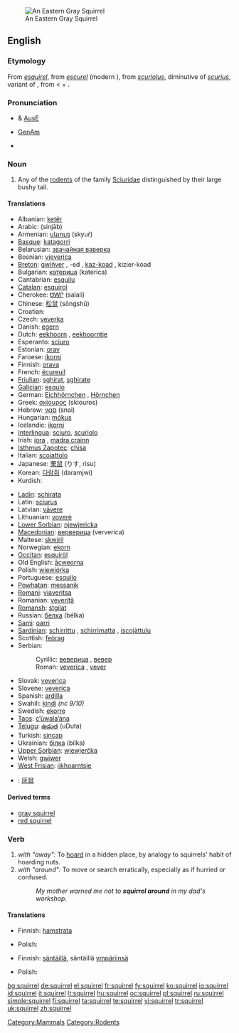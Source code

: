{{wikipedia}}
[[Image:Sciurus carolinensis.jpg|thumb|An Eastern Gray Squirrel]]
==English==

===Etymology===
From {{etyl|xno}} ''[[esquirel]]'', from {{etyl|fro}} ''[[escurel]]'' (modern {{etyl|fr}} {{term|écureuil|lang=fr}}), from {{VL.}} ''[[scuriolus]]'', diminutive of ''[[scurius]]'', variant of {{etyl|la}} {{term|sciurus|lang=la}}, from {{etyl|grc}} {{term|σκίουρος|lang=grc|sc=polytonic|tr=skíouros}} < {{term|σκιά||shade, shadow|lang=grc|sc=polytonic|tr=skiá}} + {{term|οὐρά||tail|lang=grc|sc=polytonic|tr=ourá}}.

===Pronunciation===
* {{a|RP}} & [[Australian English|AusE]] {{IPA|/'skwɪr.<sup>ə</sup>l}}
* [[GenAm]] {{IPA|/'skwɜːr.<sup>ə</sup>l, 'skwʌɽ.əl/}}
{{audio|En-ca-squirrel.ogg|Audio (CA)}}
* {{rhymes|ɪrəl}}

===Noun===
{{en-noun}}

# Any of the [[rodent]]s of the family [[Sciuridae]] distinguished by their large bushy tail.

====Translations====
{{trans-top|Rodent}}
* Albanian: [[ketër]] {{m}}
* Arabic: {{Arab|[[سنجاب]]}} (sinjāb) {{m}}
* Armenian: [[սկյուռ]] (skyuṙ)
* [[Basque]]: [[katagorri]]
* Belarusian: [[звачайная ваверка]] {{f}}
* Bosnian: [[vjeverica]] {{f}}
* [[Breton]]: [[gwiñver]] {{m}}, -ed {{p}}, [[kaz-koad]] {{m}}, kizier-koad {{p}}
* Bulgarian: [[катерица]] (katerica) {{f}}
* Cantabrian: [[esquilu]] {{m}}
* [[Catalan]]: [[esquirol]] {{m}}
* Cherokee: [[ᏌᎳᎵ]] (salali)
* Chinese: [[松鼠]] (sōngshǔ)
* Croatian: {{t|hr|vjeverica|alt=vjȅverica|f}}
* Czech: [[veverka]] {{f}}
* Danish: [[egern]] {{n}}
* Dutch: [[eekhoorn]] {{m}}, [[eekhoorntje]] {{n}}
* Esperanto: [[sciuro]]
* Estonian: [[orav]]
* Faroese: [[íkorni]]
* Finnish: [[orava]]
* French: [[écureuil]] {{m}}
* [[Friulian]]: [[sghirat]], [[sghirate]] {{g|Friulian}}
* [[Galician]]: [[esquío]] {{m}}
* German: [[Eichhörnchen]] {{n}}, [[Hörnchen]] {{n}}
* Greek: [[σκίουρος]] (skiouros) {{m}}
* Hebrew: [[סנאי]] (snai) {{m}}
* Hungarian: [[mókus]]
* Icelandic: [[íkorni]] {{m}}
* [[Interlingua]]: [[sciuro]], [[scuriolo]]
* Irish: [[iora]] {{m}}, [[madra crainn]] {{m}}
* [[Isthmus Zapotec]]: [[chisa]]
* Italian: [[scoiattolo]] {{m}}
* Japanese: [[栗鼠]] (りす, risu)
* Korean: [[다람쥐]] (daramjwi)
* Kurdish: {{KUchar|[[سیمۆره‌]]}}
{{trans-mid}}
* [[Ladin]]: [[schirata]] {{f}}
* Latin: [[sciurus]] {{m}}
* Latvian: [[vāvere]] {{g|Latvian}}
* Lithuanian: [[voverė]] {{f}}
* [[Lower Sorbian]]: [[njewjericka]] {{f}}
* [[Macedonian]]: [[верверица]] (ververica) {{f}}
* Maltese: [[skwiril]] {{m}}
* Norwegian: [[ekorn]] {{n}}
* [[Occitan]]: [[esquiròl]] {{m}}
* Old English: [[acweorna|ācweorna]] {{m}}
* Polish: [[wiewiórka]] {{f}}
* Portuguese: [[esquilo]] {{m}}
* [[Powhatan]]: [[messanik]]
* [[Romani]]: [[viaveritsa]] {{f}}
* Romanian: [[veveriţă]] {{f}}
* [[Romansh]]: [[stgilat]] {{m}}
* Russian: [[белка]] (bélka) {{f}}
* [[Sami]]: [[oarri]]
* [[Sardinian]]: [[schirrittu]] {{m}}, [[schirrimatta]] {{f}}, [[iscojàttulu]] {{m}}
* Scottish: [[feòrag]]
* Serbian:
*: Cyrillic: [[веверица]] {{f}}, [[вевер]] {{m}}
*: Roman: [[veverica]] {{f}}, [[vever]] {{m}}
* Slovak: [[veverica]] {{f}}
* Slovene: [[veverica]] {{f}}
* Spanish: [[ardilla]] {{f}}
* Swahili: [[kindi]] ''(nc 9/10)''
* Swedish: [[ekorre]] {{c}}
* [[Taos]]: [[c’ùwala’ána]]
* [[Telugu]]: [[ఉడుత]] (uDuta)
* Turkish: [[sincap]]
* Ukrainian: [[білка]] (bílka) {{f}}
* [[Upper Sorbian]]: [[wjewjerčka]] {{f}}
* Welsh: [[gwiwer]] {{f}}
* [[West Frisian]]: [[iikhoarntsje]] {{n}}
{{trans-bottom}}

{{checktrans}}
* {{ttbc|Mandarin}}: [[灰鼠]]

====Derived terms====
* [[gray squirrel]]
* [[red squirrel]]

===Verb===
{{en-verb|squirrel|l|ing}}

# ''with "away":'' To [[hoard]] in a hidden place, by analogy to squirrels' habit of hoarding nuts.
# ''with "around":'' To move or search erratically, especially as if hurried or confused.
#: ''My mother warned me not to '''squirrel around''' in my dad's workshop''.

====Translations====
{{trans-top|to squirrel away}}
* Finnish: [[hamstrata]]
{{trans-mid}}
* Polish: {{t-|pl|chomikować}}
{{trans-bottom}}

{{trans-top|to squirrel around}}
* Finnish: [[säntäillä]], säntäillä [[ympäri|ympäriinsä]]
{{trans-mid}}
* Polish: {{t-|pl|buszować}}
{{trans-bottom}}

[[Category:Mammals]]
[[Category:Rodents]]

[[bg:squirrel]]
[[de:squirrel]]
[[el:squirrel]]
[[fr:squirrel]]
[[fy:squirrel]]
[[ko:squirrel]]
[[io:squirrel]]
[[id:squirrel]]
[[it:squirrel]]
[[lt:squirrel]]
[[hu:squirrel]]
[[oc:squirrel]]
[[pl:squirrel]]
[[ru:squirrel]]
[[simple:squirrel]]
[[fi:squirrel]]
[[ta:squirrel]]
[[te:squirrel]]
[[vi:squirrel]]
[[tr:squirrel]]
[[uk:squirrel]]
[[zh:squirrel]]